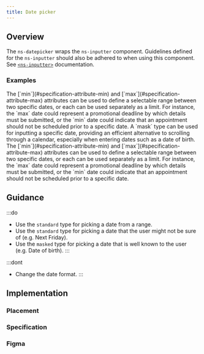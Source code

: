 ```yaml
---
title: Date picker
---
```





## Overview

<CompDetails name={componentName} />

The `ns-datepicker` wraps the `ns-inputter` component. Guidelines defined for the `ns-inputter` should also be adhered to when using this component. See [`<ns-inputter>`](/components/ns-inputter) documentation.

### Examples

<Tabs>
  <TabItem label="Standard">
    <ExampleViewer type="standard" />
  </TabItem>
  <TabItem label="Standard min max">
    The [`min`](#specification-attribute-min) and [`max`](#specification-attribute-max) attributes can be used to define a selectable range between two specific dates, or each can be used separately as a limit. For instance, the `max` date could represent a promotional deadline by which details must be submitted, or the `min` date could indicate that an appointment should not be scheduled prior to a specific date.
    <ExampleViewer type="standard-min-max" />
  </TabItem>
  <TabItem label="Mask">
  A `mask` type can be used for inputting a specific date, providing an efficient alternative to scrolling through a calendar, especially when entering dates such as a date of birth.
    <ExampleViewer type="mask" />
  </TabItem>
  <TabItem label="Mask min max">
  The [`min`](#specification-attribute-min) and [`max`](#specification-attribute-max) attributes can be used to define a selectable range between two specific dates, or each can be used separately as a limit. For instance, the `max` date could represent a promotional deadline by which details must be submitted, or the `min` date could indicate that an appointment should not be scheduled prior to a specific date.
    <ExampleViewer type="mask-min-max" />
  </TabItem>
</Tabs>

## Guidance

:::do
- Use the `standard` type for picking a date from a range.
- Use the `standard` type for picking a date that the user might not be sure of (e.g. Next Friday).
- Use the `masked` type for picking a date that is well known to the user (e.g. Date of birth).
:::

:::dont
- Change the date format.
:::

## Implementation

### Placement

<Placement name={componentName} />

### Specification

<Specification name={componentName} />

### Figma

<Figma name={componentName} />
